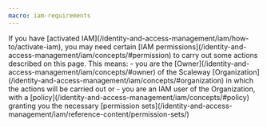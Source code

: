 ```yaml
---
macro: iam-requirements
---
```


<Message type="iam">
If you have [activated IAM](/identity-and-access-management/iam/how-to/activate-iam), you may need certain [IAM permissions](/identity-and-access-management/iam/concepts/#permission) to carry out some actions described on this page. This means:
  - you are the [Owner](/identity-and-access-management/iam/concepts/#owner) of the Scaleway [Organization](/identity-and-access-management/iam/concepts/#organization) in which the actions will be carried out or
  - you are an IAM user of the Organization, with a [policy](/identity-and-access-management/iam/concepts/#policy) granting you the necessary [permission sets](/identity-and-access-management/iam/reference-content/permission-sets/)
</Message>


